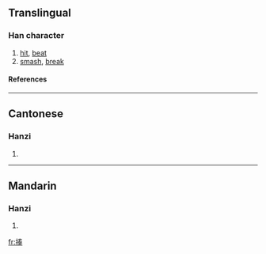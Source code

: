 ==Translingual==
===Han character===
{{Han char|rn=64|rad=手|as=09|sn=12|four=5503<sub>4</sub>|canj=手手大大 (QQKK)}}
# [[hit]], [[beat]]
# [[smash]], [[break]]
====References====
{{Han ref|kx=0441.150|dkj=12337|dj=0792.100|hdz=31911.040|uh=63CD|ud=25549|bh=B47E|bd=46206}}
----
==Cantonese==
===Hanzi===
{{yue-hanzi|jyut=|y=jau3}}
# {{defn|Cantonese}}
----
==Mandarin==
===Hanzi===
{{cmn-hanzi|pin=[[zòu]] ([[zou4]])|wg=tsou<sup>4</sup>}}
# {{defn|Mandarin}}

[[fr:揍]]